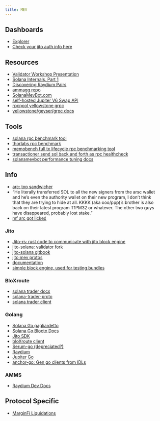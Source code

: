 ```yaml
---
title: MEV
---
```


## Dashboards

- [Explorer](https://explorer.jito.wtf/)
- [Check your jito auth info here](https://web.miniextensions.com/WV3gZjFwqNqITsMufIEp)

## Resources

- [Validator Workshop Presentation](https://drive.google.com/file/d/167xk5uwR8mIpa_Rrh7yjVZ0Cc6nQ_hrj/view)
- [Solana Internals, Part 1](https://medium.com/@metaproph3t/solana-internals-part-1-449ee68cb4f4)
- [Discovering Raydium Pairs](https://github.com/patrulek/Writings/blob/main/Discovering%20Raydium%20Pairs.md)
- [ammagg repo](https://github.com/brendan-mccaffrey/ammagg)
- [SolanaMevBot.com](https://docs.solanamevbot.com/home/fundamentals/bot-configurations)
- [self-hosted Jupiter V6 Swap API](https://station.jup.ag/docs/apis/self-hosted)
- [rpcpool yellowstone grpc](https://github.com/rpcpool/yellowstone-grpc)
- [yellowstone/geyser/grpc docs](https://docs.triton.one/project-yellowstone/introduction)

## Tools

- [solana rpc benchmark tool](https://github.com/Cetipoo/solana-rpc-benchmark-tool)
- [thorlabs rpc benchmark](https://github.com/thorlabsDev/rpc-benchmark)
- [memobench full tx lifecycle rpc benchmarking tool](https://github.com/benjiewheeler/memobench)
- [transactioner send sol back and forth as rpc healthcheck](https://github.com/kristianfreeman/transactioner)
- [solanamevbot performance tuning docs](https://docs.solanamevbot.com/home/fundamentals/performance-tuning)

## Info

- [arc: top sandwicher](https://solscan.io/account/arsc4jbDnzaqcCLByyGo7fg7S2SmcFsWUzQuDtLZh2y)
- "He literally transferred SOL to all the new signers from the arsc wallet and he's even the authority wallet on their new program, I don't think that they are trying to hide at all.
KKKK (aka ooo/ppp)'s brother is also back on their latest program T1PM32 or whatever. The other two guys have disappeared, probably lost stake."
- [mf arc got licked](https://x.com/LetsCodeWeb3/status/1803155149076001262)

### Jito

- [Jito-rs: rust code to communicate with jito block engine](https://github.com/jito-labs/jito-rs)
- [jito-solana: validator fork](https://github.com/jito-foundation/jito-solana/tree/v1.18.20-jito?tab=readme-ov-file)
- [jito-solana gitbook](https://jito-foundation.gitbook.io/mev/jito-solana/building-the-software)
- [jito mev protos](https://github.com/jito-labs/mev-protos/blob/master/json_rpc/http.md)
- [documentation](https://jito-labs.gitbook.io/mev/searcher-services/shredstream)
- [simple block engine, used for testing bundles](https://github.com/jito-labs/block_engine_simple)

### BloXroute

- [solana trader docs](https://docs.bloxroute.com/solana/trader-api-v2)
- [solana-trader-proto](https://github.com/bloXroute-Labs/solana-trader-proto)
- [solana trader client](https://github.com/bloXroute-Labs/solana-trader-client-go)

### Golang

- [Solana Go gagliardetto](https://github.com/gagliardetto/solana-go)
- [Solana Go Blocto Docs](https://blocto.github.io/solana-go-sdk/)
- [Jito SDK](https://pkg.go.dev/github.com/weeaa/jito-go)
- [bloXroute client](https://github.com/bloXroute-Labs/solana-trader-client-go)
- [Serum-go (depreciated?)](https://github.com/gagliardetto/serum-go)
- [Raydium](https://pkg.go.dev/github.com/patrulek/rayscan)
- [Jupiter Go](https://github.com/ilkamo/jupiter-go)
- [anchor-go: Gen go clients from IDLs](https://github.com/gagliardetto/anchor-go)

### AMMS

- [Raydium Dev Docs](https://docs.raydium.io/raydium/protocol/developers)



## Protocol Specific

- [MarginFi Liquidations](https://github.com/mrgnlabs/mrgn-ts/tree/main/apps/alpha-liquidator)